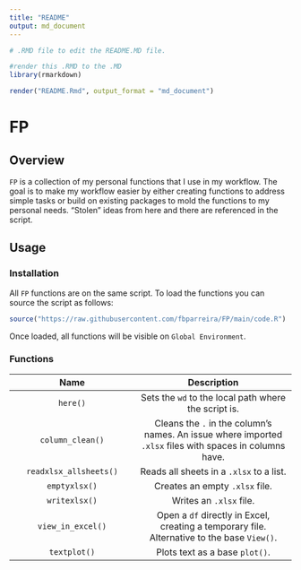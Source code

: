 ```yaml
---
title: "README"
output: md_document
---
```



```r
# .RMD file to edit the README.MD file.

#render this .RMD to the .MD
library(rmarkdown)

render("README.Rmd", output_format = "md_document")
```



# FP

## Overview

`FP` is a collection of my personal functions that I use in my workflow. The goal is to make my workflow easier by either creating functions to address simple tasks or build on existing packages to mold the functions to my personal needs. "Stolen" ideas from here and there are referenced in the script.

## Usage

### Installation

All `FP` functions are on the same script. To load the functions you can source the script as follows:

```r
source("https://raw.githubusercontent.com/fbparreira/FP/main/code.R")
```

Once loaded, all functions will be visible on `Global Environment`.

### Functions

| **Name** | **Description** |
|:--:|:---:|
|`here()`|Sets the `wd` to the local path where the script is.|
|`column_clean()`|Cleans the `.` in the column's names. An issue where imported `.xlsx` files with spaces in columns have.|
|`readxlsx_allsheets()`|Reads all sheets in a `.xlsx` to a list.|
|`emptyxlsx()`|Creates an empty `.xlsx` file.|
|`writexlsx()`|Writes an `.xlsx` file.|
|`view_in_excel()`|Open a `df` directly in Excel, creating a temporary file. Alternative to the base `View()`.|
|`textplot()`|Plots text as a base `plot()`.|
